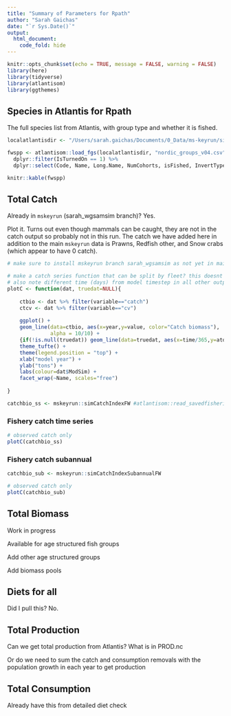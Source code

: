```yaml
---
title: "Summary of Parameters for Rpath"
author: "Sarah Gaichas"
date: "`r Sys.Date()`"
output:
  html_document:
    code_fold: hide
---
```


```r
knitr::opts_chunk$set(echo = TRUE, message = FALSE, warning = FALSE)
library(here)
library(tidyverse)  
library(atlantisom)
library(ggthemes)

```

## Species in Atlantis for Rpath

The full species list from Atlantis, with group type and whether it is fished.

```r

localatlantisdir <- "/Users/sarah.gaichas/Documents/0_Data/ms-keyrun/simulated-data/atlantisoutput/NOBA_sacc_38"

fwspp <- atlantisom::load_fgs(localatlantisdir, "nordic_groups_v04.csv") %>% 
  dplyr::filter(IsTurnedOn == 1) %>%
  dplyr::select(Code, Name, Long.Name, NumCohorts, isFished, InvertType) 

knitr::kable(fwspp)

```


## Total Catch

Already in `mskeyrun` (sarah_wgsamsim branch)? Yes. 

Plot it. Turns out even though mammals can be caught, they are not in the catch output so probably not in this run. The catch we have added here in addition to the main `mskeyrun` data is Prawns, Redfish other, and Snow crabs (which appear to have 0 catch).

```r
# make sure to install mskeyrun branch sarah_wgsamsim as not yet in main branch

# make a catch series function that can be split by fleet? this doesnt
# also note different time (days) from model timestep in all other output
plotC <- function(dat, truedat=NULL){
  
    ctbio <- dat %>% filter(variable=="catch")
    ctcv <- dat %>% filter(variable=="cv")
  
    ggplot() +
    geom_line(data=ctbio, aes(x=year,y=value, color="Catch biomass"), 
              alpha = 10/10) +
    {if(!is.null(truedat)) geom_line(data=truedat, aes(x=time/365,y=atoutput, color="True Catch"), alpha = 3/10)} + 
    theme_tufte() +
    theme(legend.position = "top") +
    xlab("model year") +
    ylab("tons") +
    labs(colour=dat$ModSim) +
    facet_wrap(~Name, scales="free") 
  
}

catchbio_ss <- mskeyrun::simCatchIndexFW #atlantisom::read_savedfisheries(d.name, 'Catch')  
```

### Fishery catch time series
```r
# observed catch only
plotC(catchbio_ss)
```

### Fishery catch subannual
```r

catchbio_sub <- mskeyrun::simCatchIndexSubannualFW

# observed catch only
plotC(catchbio_sub)
```



## Total Biomass

Work in progress

Available for age structured fish groups

Add other age structured groups

Add biomass pools

## Diets for all

Did I pull this? No.

## Total Production 

Can we get total production from Atlantis? What is in PROD.nc

Or do we need to sum the catch and consumption removals with the population growth in each year to get production



## Total Consumption

Already have this from detailed diet check



